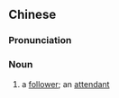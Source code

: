 {{also|从者}}
==Chinese==
{{zh-forms|s=从者}}

===Pronunciation===
{{zh-pron
|m=cóngzhě
|cat=n
}}

===Noun===
{{zh-noun}}

# {{lb|zh|literary}} a [[follower]]; an [[attendant]]